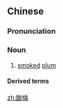 ==Chinese==
{{zh-forms}}

===Pronunciation===
{{zh-pron
|m=suānméi
|c=syun1 mui4-2,syun1 mui4
|cat=n
}}

===Noun===
{{zh-noun}}

# [[smoked]] [[plum]]

====Derived terms====
{{zh-der|酸梅湯|酸梅粉|酸梅醬}}

[[zh:酸梅]]